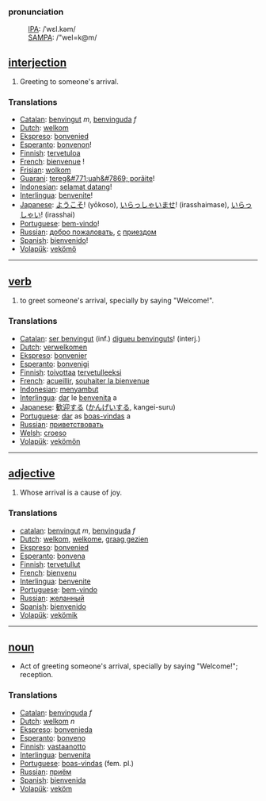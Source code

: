 ===pronunciation===
:[[International Phonetic Alphabet|IPA]]: /ˈwɛl.kəm/
:[[SAMPA]]: /"wel=k@m/

== [[interjection]] ==
# Greeting to someone's arrival.

===Translations===
*[[Catalan]]: [[benvingut]] ''m'', [[benvinguda]] ''f''
*[[Dutch]]: [[welkom]]
*[[Ekspreso]]: [[bonvenied]]
*[[Esperanto]]: [[bonvenon]]!
*[[Finnish]]: [[tervetuloa]]
*[[French]]: [[bienvenue]] !
*[[Frisian]]: [[wolkom]]
*[[Guarani]]: [[tereg&#771;uah&#7869; porãite]]!
*[[Indonesian]]: [[selamat datang]]!
*[[Interlingua]]: [[benvenite]]!
*[[Japanese]]: [[ようこそ]]! (yōkoso), [[いらっしゃいませ]]! (irasshaimase), [[いらっしゃい]]! (irasshai)
*[[Portuguese]]: [[bem-vindo]]!
*[[Russian]]: [[добро пожаловать]], [[с]] [[приезд|приездом]]
*[[Spanish]]: [[bienvenido]]!
*[[Volapük]]: [[vekömö]]
----

== [[verb]] ==
# to greet someone's arrival, specially by saying "Welcome!".

===Translations===
*[[Catalan]]: [[ser benvingut]] (inf.) [[digueu benvinguts]]! (interj.)
*[[Dutch]]: [[verwelkomen]]
*[[Ekspreso]]: [[bonvenier]]
*[[Esperanto]]: [[bonvenigi]]
*[[Finnish]]: [[toivottaa]] [[tervetullut|tervetulleeksi]]
*[[French]]: [[acueillir]], [[souhaiter la bienvenue]]
*[[Indonesian]]: [[sambut|menyambut]]
*[[Interlingua]]: [[dar]] le [[benvenita]] a
*[[Japanese]]: [[歓迎]]する ([[かんげい]]する, kangei-suru)
*[[Portuguese]]: [[dar]] as [[boas-vindas]] a
*[[Russian]]: [[приветствовать]]
*[[Welsh]]: [[croeso]]
*[[Volapük]]: [[vekömön]]
----

== [[adjective]] ==
# Whose arrival is a cause of joy.

===Translations===
*[[catalan]]: [[benvingut]] ''m'', [[benvinguda]] ''f''
*[[Dutch]]: [[welkom]], [[welkome]], [[graag gezien]]
*[[Ekspreso]]: [[bonvenied]]
*[[Esperanto]]: [[bonvena]]
*[[Finnish]]: [[tervetullut]]
*[[French]]: [[bienvenu]]
*[[Interlingua]]: [[benvenite]]
*[[Portuguese]]: [[bem-vindo]]
*[[Russian]]: [[желанный]]
*[[Spanish]]: [[bienvenido]]
*[[Volapük]]: [[vekömik]]

----

== [[noun]] ==
* Act of greeting someone's arrival, specially by saying "Welcome!"; reception.

===Translations===
*[[Catalan]]: [[benvinguda]] ''f''
*[[Dutch]]: [[welkom]] ''n''
*[[Ekspreso]]: [[bonvenieda]]
*[[Esperanto]]: [[bonveno]]
*[[Finnish]]: [[vastaanotto]]
*[[Interlingua]]: [[benvenita]]
*[[Portuguese]]: [[boas-vindas]] (fem. pl.)
*[[Russian]]: [[приём]]
*[[Spanish]]: [[bienvenida]]
*[[Volapük]]: [[veköm]]